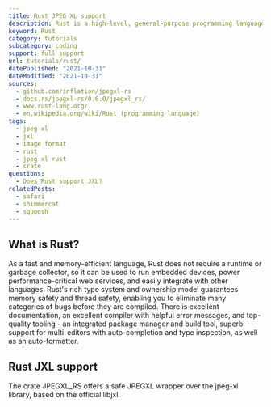 ```yaml
---
title: Rust JPEG XL support
description: Rust is a high-level, general-purpose programming language. Learn how to use JXL images within Rust.
keyword: Rust
category: tutorials
subcategory: coding
support: full support
url: tutorials/rust/
datePublished: "2021-10-31"
dateModified: "2021-10-31"
sources:
  - github.com/inflation/jpegxl-rs
  - docs.rs/jpegxl-rs/0.6.0/jpegxl_rs/
  - www.rust-lang.org/
  - en.wikipedia.org/wiki/Rust_(programming_language)
tags:
  - jpeg xl
  - jxl
  - image format
  - rust
  - jpeg xl rust
  - crate
questions:
  - Does Rust support JXL?
relatedPosts:
  - safari
  - shimmercat
  - squoosh
---
```


## What is Rust?

As a fast and memory-efficient language, Rust does not require a runtime or garbage collector, so it can be used to run embedded devices, power performance-critical web services, and easily integrate with other languages. Rust's rich type system and ownership model guarantees memory safety and thread safety, enabling you to eliminate many categories of bugs before they are compiled. There is excellent documentation, an excellent compiler with helpful error messages, and top-quality tooling - an integrated package manager and build tool, superb support for multi-editors with auto-completion and type inspection, as well as an auto-formatter.

## Rust JXL support

The crate JPEGXL_RS offers a safe JPEGXL wrapper over the jpeg-xl library, based on the official libjxl.

<Link href="docs.rs/jpegxl-rs/0.6.0/jpegxl_rs/" text="View JPEGXL_RS here" />
